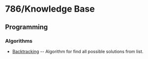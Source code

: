 = 786/Knowledge Base =

== Programming ==
=== Algorithms ===
* [[Backtracking]] -- Algorithm for find all possible solutions from list.

